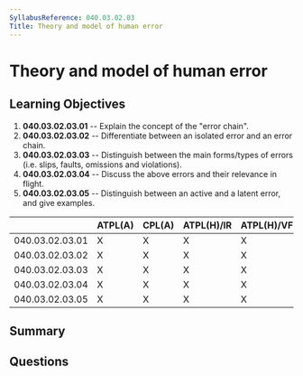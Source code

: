 ```yaml
---
SyllabusReference: 040.03.02.03
Title: Theory and model of human error
---
```


# Theory and model of human error

## Learning Objectives

1. **040.03.02.03.01** -- Explain the concept of the "error chain".
2. **040.03.02.03.02** -- Differentiate between an isolated error and an error
   chain.
3. **040.03.02.03.03** -- Distinguish between the main forms/types of errors
   (i.e. slips, faults, omissions and violations).
4. **040.03.02.03.04** -- Discuss the above errors and their relevance in
   flight.
5. **040.03.02.03.05** -- Distinguish between an active and a latent error, and
   give examples.

|                 | ATPL(A) | CPL(A) | ATPL(H)/IR | ATPL(H)/VFR | CPL(H) | IR  | CBIR(A) |
| --------------- | ------- | ------ | ---------- | ----------- | ------ | --- | ------- |
| 040.03.02.03.01 | X       | X      | X          | X           | X      | X   | X       |
| 040.03.02.03.02 | X       | X      | X          | X           | X      | X   | X       |
| 040.03.02.03.03 | X       | X      | X          | X           | X      | X   | X       |
| 040.03.02.03.04 | X       | X      | X          | X           | X      | X   | X       |
| 040.03.02.03.05 | X       | X      | X          | X           | X      | X   | X       |

## Summary

## Questions
